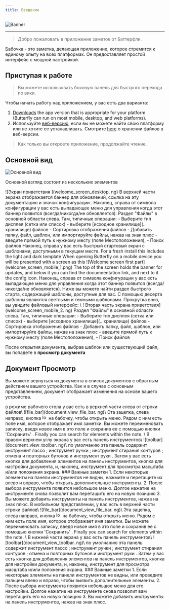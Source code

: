 ```yaml
---
title: Введение
---
```



![Banner](/img/banner.png)

---

> Добро пожаловать в приложение заметок от Баттерфли.

Бабочка - это заметка, делающая приложение, которое стремится к единому опыту на всех платформах. Он предоставляет простой интерфейс с мощной настройкой.

## Приступая к работе

> Вы можете использовать боковую панель для быстрого перехода по вики.

Чтобы начать работу над приложением, у вас есть два варианта:

1. [Downloads](/downloads) the app version that is appropriate for your platform (Butterfly can run on most mobile, desktop, and web platforms).
2. Используйте [веб-версию](https://web.butterfly.linwood.dev), если вы не можете найти свою платформу или не хотите ее устанавливать. Смотрите [here](storage#web) о хранении файлов в веб-версии.

> Как только вы откроете приложение, продолжайте чтение.

## Основной вид

![Основной вид](main.png)

Основной взгляд состоит из нескольких элементов

<Tabs syncKey="platform">
    <TabItem label="Desktop">
        ![Экран приветствия ](welcome_screen_desktop. ng)
        В верхней части экрана отображается баннер для обновлений, ссылка на эту документацию и значок конфигурации <Gear className="inline-icon"/>. Наконец, справа от символа конфигурации <Gear className="inline-icon"/> у вас есть выпадающее меню для управления когда этот баннер появится (всегда/никогда/не обновляется).
        Раздел "Файлы" в основной области слева. Там, типичные операции:
        - Выберите тип дисплея (сетка или список)
        - выберите [исходное хранилище](.. хранилище) файлов
        - Сортировка отображения файлов
        - Добавить папку, файл, шаблон, или импортируйте файлы, нажав на знак <Plus className="inline-icon"/> плюс
        - введите прямой путь к нужному месту (поле Местоположения),
        - Поиск файлов
        Наконец, справа у вас есть быстрый стартовый экран с шаблонами, доступными в текущем месте. For a fresh install this includes the light and dark template
    </TabItem>
    <TabItem label="Mobile">
        When opening Butterfly on a mobile device you will be presented with a screen as this
        ![Welcome screen first part](welcome_screen_mobile_1.png)
        The top of the screen holds the banner for updates, and below it you can find the documnentation link, and next to it the <Gear className="inline-icon"/> config icon. Наконец, справа от символа конфигурации <Gear className="inline-icon"/> у вас есть выпадающее меню для управления когда этот баннер появится (всегда/никогда/не обновляется).
        Ниже вы можете найти раздел быстрого старта, содержащий шаблоны, доступные для вас. С помощью десерта шаблоны являются светлыми и темными шаблонами.
        Прокрутка вниз, вы увидите файловый интерфейс:
        \
        ! Вторая часть экрана приветствия](welcome_screen_mobile_2. ng)  
        Раздел "Файлы" в основной области слева. Там, типичные операции:
        - Выберите тип дисплея (сетка или список)
        - выберите [исходное хранилище](.. хранилище) файлов
        - Сортировка отображения файлов
        - Добавить папку, файл, шаблон, или импортируйте файлы, нажав на знак <Plus className="inline-icon"/> плюс
        - введите прямой путь к нужному месту (поле Местоположения),
        - Поиск файлов
 </TabItem>
</Tabs>

После открытия документа, выбрав шаблон или существующий файл, вы попадете в **просмотр документа**

## Документ Просмотр

Вы можете вернуться из документа в список документов с обратным действием вашего устройства. Как и в случае с основным представлением, документ отображает изменения на основе вашего устройства.

<Tabs syncKey="platform">
    <TabItem label="Desktop">
  в режиме рабочего стола у вас есть в верхней части слева от строки файлов\
  ![file_bar](document_view_file_bar. ng)\
  Эта зацепка, слева направо, кнопка <img alt="logo" src={logo.src} className="inline-icon" width="16"/> на бабочку, чтобы открыть меню. Рядом с ним есть поле имя, которое отображает имя заметки. Вы можете переименовать записку, введя новое имя в это поле и сохранив ее с помощью кнопки 'Сохранить' <FloppyDisk className="inline-icon"/>. Finally you can <MagnifyingGlass className="inline-icon"/> search for elements within the note.
  \
  В правом верхнем углу экрана у вас есть панель инструментов\
  ![toolbar](document_view_toolbar. ng)\
  по умолчанию эта панель содержит инструмент лассо <ScribbleLoop className="inline-icon"/> ; инструмент ручки <Pen className="inline-icon"/> ; инструмент стирания контуров <Path className="inline-icon"/> ; отмена <ArrowCounterClockwise className="inline-icon"/> и <ArrowClockwise className="inline-icon"/> повторных бутонов и инструмент руки <Hand className="inline-icon"/>. Затем у вас есть кнопка <Plus className="inline-icon"/> для добавления элементов на панель инструментов, кнопка <Wrench className="inline-icon"/> для настройки документа, и, наконец, инструмент <Lock className="inline-icon"/> для просмотра масштаба и/или положения экрана.
  ### Важные заметки
  1. Если некоторые элементы на панели инструментов не видны, нажмите и перетащите их влево и вправо, чтобы открыть дополнительные инструменты.
  2. После выбора инструмента появится небольшое меню. Долгое нажатие на инструменте снова позволит вам перетащить его на новую позицию
  3. Вы можете добавить инструменты на панель инструментов, нажав на знак <Plus className="inline-icon"/> плюс.
 </TabItem>
 <TabItem label="Mobile">
  В мобильном представлении, у вас есть в верхней части строки файлов\
     ![file_bar](document_view_file_bar. ng)\
  Эта зацепка, слева направо, кнопка <img alt="logo" src={logo.src} class="inline-icon" width="16"/> на бабочку, чтобы открыть меню. Рядом с ним есть поле имя, которое отображает имя заметки. Вы можете переименовать записку, введя новое имя в это поле и сохранив ее с помощью кнопки 'Сохранить' <FloppyDisk className="inline-icon"/>. Finally you can <MagnifyingGlass className="inline-icon"/> search for elements within the note.
  \
  В нижней части экрана у вас есть панель инструментов\
  ![toolbar](document_view_toolbar. ng)\
  по умолчанию эта панель содержит инструмент лассо <ScribbleLoop className="inline-icon"/> ; инструмент ручки <Pen className="inline-icon" /> ; инструмент стирания контуров <Path className="inline-icon"/> ; отмена <ArrowCounterClockwise className="inline-icon"/> и <ArrowClockwise className="inline-icon"/> повторных бутонов и инструмент руки <Hand className="inline-icon"/>. Затем у вас есть кнопка <Plus className="inline-icon"/> для добавления элементов на панель инструментов, кнопка <Wrench className="inline-icon"/> для настройки документа, и, наконец, инструмент <Lock className="inline-icon"/> для просмотра масштаба и/или положения экрана.
  ### Важные заметки
  1. Если некоторые элементы на панели инструментов не видны, или проведите пальцем влево и вправо, чтобы выявить дополнительные элементы.
  2. После выбора инструмента появится небольшое меню для его настройки. Долгое нажатие на инструменте снова позволит вам перетащить его на новую позицию
  3. Вы можете добавить инструменты на панель инструментов, нажав на знак <Plus className="inline-icon"/> плюс.
 </TabItem>
</Tabs>
